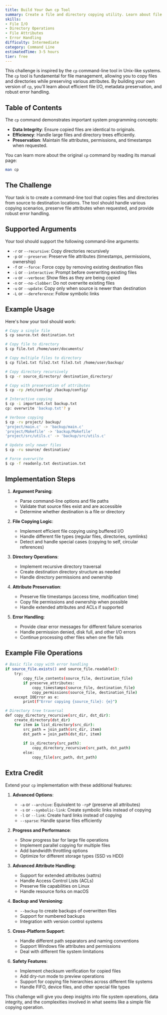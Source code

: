 ```yaml
---
title: Build Your Own cp Tool
summary: Create a file and directory copying utility. Learn about file I/O operations, directory traversal, and preserving file attributes.
skills:
- File I/O
- Directory Operations
- File Attributes
- Error Handling
difficulty: Intermediate
category: Command Line
estimatedTime: 3-5 hours
tier: free
---
```


This challenge is inspired by the `cp` command-line tool in Unix-like systems. The `cp` tool is fundamental for file management, allowing you to copy files and directories while preserving various attributes. By building your own version of `cp`, you'll learn about efficient file I/O, metadata preservation, and robust error handling.

## Table of Contents

The `cp` command demonstrates important system programming concepts:

- **Data Integrity**: Ensure copied files are identical to originals.
- **Efficiency**: Handle large files and directory trees efficiently.
- **Preservation**: Maintain file attributes, permissions, and timestamps when requested.

You can learn more about the original `cp` command by reading its manual page:

```bash
man cp
```

## The Challenge

Your task is to create a command-line tool that copies files and directories from source to destination locations. The tool should handle various copying scenarios, preserve file attributes when requested, and provide robust error handling.

## Supported Arguments

Your tool should support the following command-line arguments:

- `-r` or `--recursive`: Copy directories recursively
- `-p` or `--preserve`: Preserve file attributes (timestamps, permissions, ownership)
- `-f` or `--force`: Force copy by removing existing destination files
- `-i` or `--interactive`: Prompt before overwriting existing files
- `-v` or `--verbose`: Show files as they are being copied
- `-n` or `--no-clobber`: Do not overwrite existing files
- `-u` or `--update`: Copy only when source is newer than destination
- `-L` or `--dereference`: Follow symbolic links

## Example Usage

Here's how your tool should work:

```bash
# Copy a single file
$ cp source.txt destination.txt

# Copy file to directory
$ cp file.txt /home/user/documents/

# Copy multiple files to directory
$ cp file1.txt file2.txt file3.txt /home/user/backup/

# Copy directory recursively
$ cp -r source_directory/ destination_directory/

# Copy with preservation of attributes
$ cp -rp /etc/config/ /backup/config/

# Interactive copying
$ cp -i important.txt backup.txt
cp: overwrite 'backup.txt'? y

# Verbose copying
$ cp -rv project/ backup/
'project/main.c' -> 'backup/main.c'
'project/Makefile' -> 'backup/Makefile'
'project/src/utils.c' -> 'backup/src/utils.c'

# Update only newer files
$ cp -ru source/ destination/

# Force overwrite
$ cp -f readonly.txt destination.txt
```

## Implementation Steps

1. **Argument Parsing**:
   - Parse command-line options and file paths
   - Validate that source files exist and are accessible
   - Determine whether destination is a file or directory

2. **File Copying Logic**:
   - Implement efficient file copying using buffered I/O
   - Handle different file types (regular files, directories, symlinks)
   - Detect and handle special cases (copying to self, circular references)

3. **Directory Operations**:
   - Implement recursive directory traversal
   - Create destination directory structure as needed
   - Handle directory permissions and ownership

4. **Attribute Preservation**:
   - Preserve file timestamps (access time, modification time)
   - Copy file permissions and ownership when possible
   - Handle extended attributes and ACLs if supported

5. **Error Handling**:
   - Provide clear error messages for different failure scenarios
   - Handle permission denied, disk full, and other I/O errors
   - Continue processing other files when one file fails

## Example File Operations

```bash
# Basic file copy with error handling
if source_file.exists() and source_file.readable():
    try:
        copy_file_contents(source_file, destination_file)
        if preserve_attributes:
            copy_timestamps(source_file, destination_file)
            copy_permissions(source_file, destination_file)
    except IOError as e:
        print(f"Error copying {source_file}: {e}")

# Directory tree traversal
def copy_directory_recursive(src_dir, dst_dir):
    create_directory(dst_dir)
    for item in list_directory(src_dir):
        src_path = join_path(src_dir, item)
        dst_path = join_path(dst_dir, item)
        
        if is_directory(src_path):
            copy_directory_recursive(src_path, dst_path)
        else:
            copy_file(src_path, dst_path)
```

## Extra Credit

Extend your `cp` implementation with these additional features:

1. **Advanced Options**:
   - `-a` or `--archive`: Equivalent to `-rpP` (preserve all attributes)
   - `-s` or `--symbolic-link`: Create symbolic links instead of copying
   - `-l` or `--link`: Create hard links instead of copying
   - `--sparse`: Handle sparse files efficiently

2. **Progress and Performance**:
   - Show progress bar for large file operations
   - Implement parallel copying for multiple files
   - Add bandwidth throttling options
   - Optimize for different storage types (SSD vs HDD)

3. **Advanced Attribute Handling**:
   - Support for extended attributes (xattrs)
   - Handle Access Control Lists (ACLs)
   - Preserve file capabilities on Linux
   - Handle resource forks on macOS

4. **Backup and Versioning**:
   - `--backup` to create backups of overwritten files
   - Support for numbered backups
   - Integration with version control systems

5. **Cross-Platform Support**:
   - Handle different path separators and naming conventions
   - Support Windows file attributes and permissions
   - Deal with different file system limitations

6. **Safety Features**:
   - Implement checksum verification for copied files
   - Add dry-run mode to preview operations
   - Support for copying file hierarchies across different file systems
   - Handle FIFO, device files, and other special file types

This challenge will give you deep insights into file system operations, data integrity, and the complexities involved in what seems like a simple file copying operation.